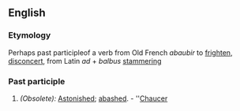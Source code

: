 ==English==
===Etymology===
Perhaps past participleof a verb from Old French ''abaubir'' to [[frighten]], [[disconcert]], from Latin ''ad'' + ''balbus'' [[stammering]]
===Past participle===
#''(Obsolete):'' [[Astonished]]; [[abashed]]. - ''[[Chaucer]]